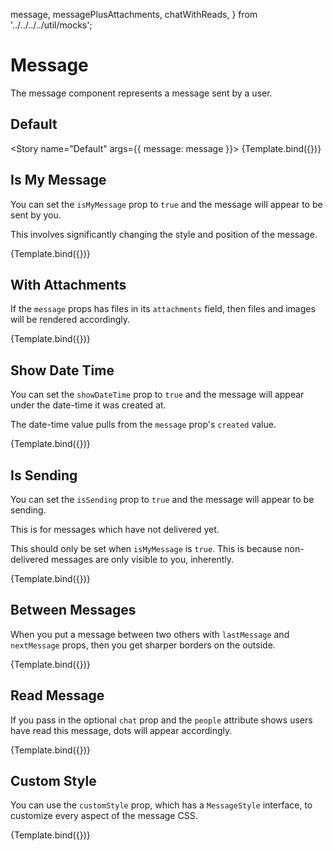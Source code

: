 

  message,
  messagePlusAttachments,
  chatWithReads,
} from '../../../../util/mocks';

<Meta title="ChatEngine/ChatFeed/MessageList/Message" component={Message} />


# Message

The message component represents a message sent by a user.

## Default

<Story name="Default" args={{ message: message }}>
  {Template.bind({})}
</Story>

<ArgsTable story="Default" />

## Is My Message

You can set the `isMyMessage` prop to `true` and the message will appear to be sent by you.

This involves significantly changing the style and position of the message.

<Canvas>
  <Story name="Is My Message" args={{ message: message, isMyMessage: true }}>
    {Template.bind({})}
  </Story>
</Canvas>

## With Attachments

If the `message` props has files in its `attachments` field, then files and images will be rendered accordingly.

<Canvas>
  <Story name="With Attachments" args={{ message: messagePlusAttachments }}>
    {Template.bind({})}
  </Story>
</Canvas>

## Show Date Time

You can set the `showDateTime` prop to `true` and the message will appear under the date-time it was created at.

The date-time value pulls from the `message` prop's `created` value.

<Canvas>
  <Story name="Show Date Time" args={{ message: message, showDateTime: true }}>
    {Template.bind({})}
  </Story>
</Canvas>

## Is Sending

You can set the `isSending` prop to `true` and the message will appear to be sending.

This is for messages which have not delivered yet.

This should only be set when `isMyMessage` is `true`. This is because non-delivered messages are only visible to you, inherently.

<Canvas>
  <Story
    name="Is Sending"
    args={{
      message: messagePlusAttachments,
      isSending: true,
      isMyMessage: true,
    }}
  >
    {Template.bind({})}
  </Story>
</Canvas>

## Between Messages

When you put a message between two others with `lastMessage` and `nextMessage` props, then you get sharper borders on the outside.

<Canvas>
  <Story
    name="Between Messages"
    args={{
      lastMessage: message,
      message: message,
      nextMessage: message,
    }}
  >
    {Template.bind({})}
  </Story>
</Canvas>

## Read Message

If you pass in the optional `chat` prop and the `people` attribute shows users have read this message, dots will appear accordingly.

<Canvas>
  <Story
    name="Read Message"
    args={{
      message: message,
      chat: chatWithReads,
    }}
  >
    {Template.bind({})}
  </Story>
</Canvas>

## Custom Style

You can use the `customStyle` prop, which has a `MessageStyle` interface, to customize every aspect of the message CSS.

<Canvas>
  <Story
    name="Custom Style"
    args={{
      message: messagePlusAttachments,
      chat: chatWithReads,
      customStyle: {
        avatar: { border: '2px solid red' },
        senderText: { border: '2px solid blue' },
        dot: { border: '2px solid cyan' },
        attachment: { border: '2px solid orange' },
        message: { border: '2px solid green' },
        timeTag: { border: '2px solid brown' },
      },
    }}
  >
    {Template.bind({})}
  </Story>
</Canvas>
